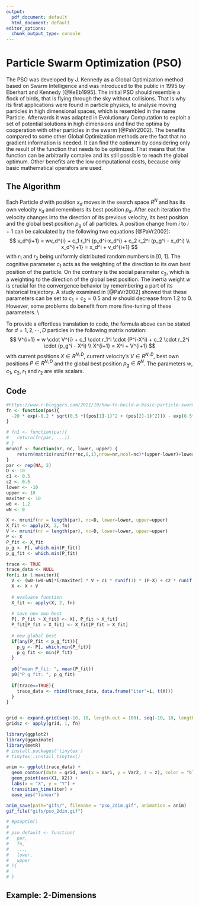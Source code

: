 ```yaml
---
output:
  pdf_document: default
  html_document: default
editor_options:
  chunk_output_type: console
---
```

# Particle Swarm Optimization (PSO)
The PSO was developed by J. Kennedy as a Global Optimization method based on Swarm Intelligence and was introduced to the public in 1995 by Eberhart and Kennedy [@KeEb1995]. The initial PSO should resemble a flock of birds, that is flying through the sky without collisions. That is why its first applications were found in particle physics, to analyse moving particles in high dimensional spaces, which is resembled in the name Particle. Afterwards it was adapted in Evolutionary Computation to exploit a set of potential solutions in high dimensions and find the optima by cooperation with other particles in the swarm [@PaVr2002]. The benefits compared to some other Global Optimization methods are the fact that no gradient information is needed. It can find the optimum by considering only the result of the function that needs to be optimized. That means that the function can be arbitrarily complex and its still possible to reach the global optimum. Other benefits are the low computational costs, because only basic mathematical operators are used.

## The Algorithm
Each Particle $d$ with position $x_d$ moves in the search space $R^N$ and has its own velocity $v_d$ and remembers its best position $p_d$. After each iteration the velocity changes into the direction of its previous velocity, its best position and the global best position $p_g$ of all particles. A position change from $i$ to $i+1$ can be calculated by the following two equations [@PaVr2002]:
$$
  v_d^{i+1} = wv_d^{i} + c_1 r_1^i (p_d^i-x_d^i) + c_2 r_2^i (p_g^i - x_d^i) \\
  x_d^{i+1} = x_d^i + v_d^{i+1}
$$
with $r_1$ and $r_2$ being uniformly distributed random numbers in [0, 1]. The cognitive parameter $c_1$ acts as the weighting of the direction to its own best position of the particle. On the contrary is the social parameter $c_2$, which is a weighting to the direction of the global best position. The inertia weight $w$ is crucial for the convergence behavior by remembering a part of its historical trajectory. A study examined in [@PaVr2002] showed that these parameters can be set to $c_1=c_2=0.5$ and $w$ should decrease from $1.2$ to $0$. However, some problems do benefit from more fine-tuning of these parameters. \\

To provide a effortless translation to code, the formula above can be stated for $d = 1, 2, \cdots, D$ particles in the following matrix notation:
$$
  V^{i+1} = w \cdot V^{i} + c_1 \cdot r_1^i \cdot (P^i-X^i) + c_2 \cdot r_2^i \cdot (p_g^i - X^i) \\
  X^{i+1} = X^i + V^{i+1}
$$
with current positions $X \in R^{N,D}$, current velocity's $V \in R^{N,D}$, best own positions $P \in R^{N,D}$ and the global best position $p_g \in R^{N}$. The parameters $w$, $c_1$, $c_2$, $r_1$ and $r_2$ are stile scalars.


## Code

```r
#https://www.r-bloggers.com/2021/10/how-to-build-a-basic-particle-swarm-optimiser-from-scratch-in-r/
fn <- function(pos){
  -20 * exp(-0.2 * sqrt(0.5 *((pos[1]-1)^2 + (pos[2]-1)^2))) - exp(0.5*(cos(2*pi*pos[1]) + cos(2*pi*pos[2]))) + exp(1) + 20
}

# fn1 <- function(par){
#   return(fn(par, ...))
# }
mrunif <- function(nr, nc, lower, upper) {
    return(matrix(runif(nr*nc,0,1),nrow=nr,ncol=nc)*(upper-lower)+lower)
}
par <- rep(NA, 2)
D <- 10
c1 <- 0.5
c2 <- 0.5
lower <- -10
upper <- 10
maxiter <- 10
w0 <- 1.2
wN <- 0

X <- mrunif(nr = length(par), nc=D, lower=lower, upper=upper)
X_fit <- apply(X, 2, fn)
V <- mrunif(nr = length(par), nc=D, lower=lower, upper=upper)
P <- X
P_fit <- X_fit
p_g <- P[, which.min(P_fit)]
p_g_fit <- which.min(P_fit)

trace <- TRUE
trace_data <- NULL
for(i in 1:maxiter){
  V <- (w0-(w0-wN)*i/maxiter) * V + c1 * runif(1) * (P-X) + c2 * runif(1) * (p_g-X)
  X <- X + V
  
  # evaluate function
  X_fit <- apply(X, 2, fn)
  
  # save new own best
  P[, P_fit > X_fit] <- X[, P_fit > X_fit]
  P_fit[P_fit > X_fit] <- X_fit[P_fit > X_fit]
  
  # new global best
  if(any(P_fit < p_g_fit)){
    p_g <- P[, which.min(P_fit)]
    p_g_fit <- min(P_fit)
  }
  
  p0("mean P_fit: ", mean(P_fit))
  p0("P_g_fit: ", p_g_fit)
  
  if(trace==TRUE){
    trace_data <- rbind(trace_data, data.frame("iter"=i, t(X)))
  }
}


grid <- expand.grid(seq(-10, 10, length.out = 100), seq(-10, 10, length.out = 100), stringsAsFactors = F)
grid$z <- apply(grid, 1, fn)

library(ggplot2)
library(gganimate)
library(metR)
# install.packages('tinytex')
# tinytex::install_tinytex()

anim <- ggplot(trace_data) +
  geom_contour(data = grid, aes(x = Var1, y = Var2, z = z), color = "black") +
  geom_point(aes(X1, X2)) +
  labs(x = "X", y = "Y") +
  transition_time(iter) +
  ease_aes("linear")

anim_save(path="gifs/", filename = "pso_2dim.gif", animation = anim)
gif_file("gifs/pso_2dim.gif")

# #psoptim()
# 
# pso_default <- function(
#   par,
#   fn,
#   ...,
#   lower,
#   upper
# ){
#   
# }
```





## Example: 2-Dimensions











